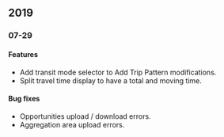 ## 2019

### 07-29

#### Features

- Add transit mode selector to Add Trip Pattern modifications.
- Split travel time display to have a total and moving time.

#### Bug fixes

- Opportunities upload / download errors.
- Aggregation area upload errors.
